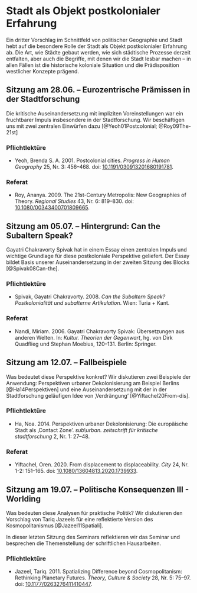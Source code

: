 # Stadt als Objekt postkolonialer Erfahrung

Ein dritter Vorschlag im Schnittfeld von politischer Geographie und Stadt hebt auf die besondere Rolle der Stadt als Objekt postkolonialer Erfahrung ab. Die Art, wie Städte gebaut werden, wie sich städtische Prozesse derzeit entfalten, aber auch die Begriffe, mit denen wir die Stadt lesbar machen -- in allen Fällen ist die historische koloniale Situation und die Prädisposition westlicher Konzepte prägend.

## Sitzung am 28.06. -- Eurozentrische Prämissen in der Stadtforschung

Die kritische Auseinandersetzung mit impliziten Voreinstellungen war ein fruchtbarer Impuls insbesondere in der Stadtforschung. Wir beschäftigen uns mit zwei zentralen Einwürfen dazu [@Yeoh01Postcolonial; @Roy09The-21st]

### Pflichtlektüre {.unlisted .unnumbered}

- Yeoh, Brenda S. A. 2001. Postcolonial cities. *Progress in Human Geography* 25, Nr. 3: 456--468. doi: [10.1191/030913201680191781](https://doi.org/10.1191/030913201680191781).

### Referat {.unlisted .unnumbered}

- Roy, Ananya. 2009. The 21st-Century Metropolis: New Geographies of Theory. *Regional Studies* 43, Nr. 6: 819--830. doi: [10.1080/00343400701809665](https://doi.org/10.1080/00343400701809665).

## Sitzung am 05.07. -- Hintergrund: Can the Subaltern Speak?

Gayatri Chakravorty Spivak hat in einem Essay einen zentralen Impuls und wichtige Grundlage für diese postkoloniale Perspektive geliefert. Der Essay bildet Basis unserer Auseinandersetzung in der zweiten Sitzung des Blocks [@Spivak08Can-the].

### Pflichtlektüre {.unlisted .unnumbered}

- Spivak, Gayatri Chakravorty. 2008. *Can the Subaltern Speak? Postkolonialität und subalterne Artikulation*. Wien: Turia + Kant.

### Referat {.unlisted .unnumbered}

- Nandi, Miriam. 2006. Gayatri Chakravorty Spivak: Übersetzungen aus anderen Welten. In: *Kultur. Theorien der Gegenwart*, hg. von Dirk Quadflieg und Stephan Moebius, 120--131. Berlin: Springer.

## Sitzung am 12.07. -- Fallbeispiele

Was bedeutet diese Perspektive konkret? Wir diskutieren zwei Beispiele der Anwendung: Perspektiven urbaner Dekolonisierung am Beispiel Berlins [@Ha14Perspektiven] und eine Auseinandersetzung mit der in der Stadtforschung geläufigen Idee von ‚Verdrängung‘ [@Yiftachel20From-dis].

### Pflichtlektüre {.unlisted .unnumbered}

- Ha, Noa. 2014. Perspektiven urbaner Dekolonisierung: Die europäische Stadt als ‚Contact Zone'. *sub\\urban. zeitschrift für kritische stadtforschung* 2, Nr. 1: 27--48.

### Referat {.unlisted .unnumbered}

- Yiftachel, Oren. 2020. From displacement to displaceability. *City* 24, Nr. 1-2: 151--165. doi: [10.1080/13604813.2020.1739933](https://doi.org/10.1080/13604813.2020.1739933).

## Sitzung am 19.07. -- Politische Konsequenzen III - Worlding

Was bedeuten diese Analysen für praktische Politik? Wir diskutieren den Vorschlag von Tariq Jazeels für eine reflektierte Version des Kosmopolitanismus [@Jazeel11Spatiali].

In dieser letzten Sitzung des Seminars reflektieren wir das Seminar und besprechen die Themenstellung der schriftlichen Hausarbeiten.

### Pflichtlektüre {.unlisted .unnumbered}

- Jazeel, Tariq. 2011. Spatializing Difference beyond Cosmopolitanism: Rethinking Planetary Futures. *Theory, Culture & Society* 28, Nr. 5: 75--97. doi: [10.1177/0263276411410447](https://doi.org/10.1177/0263276411410447).

\pagebreak
